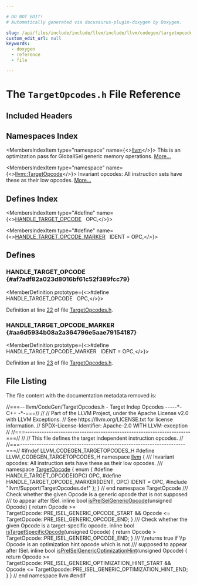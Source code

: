```yaml
---

# DO NOT EDIT!
# Automatically generated via docusaurus-plugin-doxygen by Doxygen.

slug: /api/files/include/include/llvm/include/llvm/codegen/targetopcodes-h
custom_edit_url: null
keywords:
  - doxygen
  - reference
  - file

---
```





# The `TargetOpcodes.h` File Reference

<DoxygenPage pluginConfig={pluginConfig}>



## Included Headers

<IncludesList>
<IncludesListItem
  filePath="llvm/Support/TargetOpcodes.def"
  permalink=""
  isLocal="true" />
</IncludesList>

## Namespaces Index

<MembersIndex>

<MembersIndexItem
  type="namespace"
  name={<><a href="/docs/api/namespaces/llvm">llvm</a></>}>
This is an optimization pass for GlobalISel generic memory operations. <a href="/docs/api/namespaces/llvm/#details">More...</a>
</MembersIndexItem>

<MembersIndexItem
  type="namespace"
  name={<><a href="/docs/api/namespaces/llvm/targetopcode">llvm::TargetOpcode</a></>}>
Invariant opcodes: All instruction sets have these as their low opcodes. <a href="/docs/api/namespaces/llvm/targetopcode/#details">More...</a>
</MembersIndexItem>

</MembersIndex>

## Defines Index

<MembersIndex>

<MembersIndexItem
  type="#define"
  name={<><a href="#af7adf82a023d8016bf61c52f389fcc79">HANDLE&#95;TARGET&#95;OPCODE</a>&nbsp;&nbsp;&nbsp;OPC,</>}>
</MembersIndexItem>

<MembersIndexItem
  type="#define"
  name={<><a href="#aa6d5934b08a2a364796e5aae79154187">HANDLE&#95;TARGET&#95;OPCODE&#95;MARKER</a>&nbsp;&nbsp;&nbsp;IDENT = OPC,</>}>
</MembersIndexItem>

</MembersIndex>


<SectionDefinition>

## Defines

### HANDLE&#95;TARGET&#95;OPCODE {#af7adf82a023d8016bf61c52f389fcc79}

<MemberDefinition
  prototype={<>#define HANDLE&#95;TARGET&#95;OPCODE&nbsp;&nbsp;&nbsp;OPC,</>}>

Definition at line <a href="#l00022">22</a> of file <a href="/docs/api/files/include/include/llvm/include/llvm/codegen/targetopcodes-h">TargetOpcodes.h</a>.
</MemberDefinition>

### HANDLE&#95;TARGET&#95;OPCODE&#95;MARKER {#aa6d5934b08a2a364796e5aae79154187}

<MemberDefinition
  prototype={<>#define HANDLE&#95;TARGET&#95;OPCODE&#95;MARKER&nbsp;&nbsp;&nbsp;IDENT = OPC,</>}>

Definition at line <a href="#l00023">23</a> of file <a href="/docs/api/files/include/include/llvm/include/llvm/codegen/targetopcodes-h">TargetOpcodes.h</a>.
</MemberDefinition>

</SectionDefinition>

## File Listing

The file content with the documentation metadata removed is:

<ProgramListing>

<Link id="l00001" /><CodeLine lineNumber="1"><Highlight kind="comment">//===-- llvm/CodeGen/TargetOpcodes.h - Target Indep Opcodes -----&#42;- C++ -&#42;-===//</Highlight><Highlight kind="normal"></Highlight></CodeLine>
<Link id="l00002" /><CodeLine lineNumber="2"><Highlight kind="normal"></Highlight><Highlight kind="comment">//</Highlight><Highlight kind="normal"></Highlight></CodeLine>
<Link id="l00003" /><CodeLine lineNumber="3"><Highlight kind="normal"></Highlight><Highlight kind="comment">// Part of the LLVM Project, under the Apache License v2.0 with LLVM Exceptions.</Highlight><Highlight kind="normal"></Highlight></CodeLine>
<Link id="l00004" /><CodeLine lineNumber="4"><Highlight kind="normal"></Highlight><Highlight kind="comment">// See https://llvm.org/LICENSE.txt for license information.</Highlight><Highlight kind="normal"></Highlight></CodeLine>
<Link id="l00005" /><CodeLine lineNumber="5"><Highlight kind="normal"></Highlight><Highlight kind="comment">// SPDX-License-Identifier: Apache-2.0 WITH LLVM-exception</Highlight><Highlight kind="normal"></Highlight></CodeLine>
<Link id="l00006" /><CodeLine lineNumber="6"><Highlight kind="normal"></Highlight><Highlight kind="comment">//</Highlight><Highlight kind="normal"></Highlight></CodeLine>
<Link id="l00007" /><CodeLine lineNumber="7"><Highlight kind="normal"></Highlight><Highlight kind="comment">//===----------------------------------------------------------------------===//</Highlight><Highlight kind="normal"></Highlight></CodeLine>
<Link id="l00008" /><CodeLine lineNumber="8"><Highlight kind="normal"></Highlight><Highlight kind="comment">//</Highlight><Highlight kind="normal"></Highlight></CodeLine>
<Link id="l00009" /><CodeLine lineNumber="9"><Highlight kind="normal"></Highlight><Highlight kind="comment">// This file defines the target independent instruction opcodes.</Highlight><Highlight kind="normal"></Highlight></CodeLine>
<Link id="l00010" /><CodeLine lineNumber="10"><Highlight kind="normal"></Highlight><Highlight kind="comment">//</Highlight><Highlight kind="normal"></Highlight></CodeLine>
<Link id="l00011" /><CodeLine lineNumber="11"><Highlight kind="normal"></Highlight><Highlight kind="comment">//===----------------------------------------------------------------------===//</Highlight><Highlight kind="normal"></Highlight></CodeLine>
<Link id="l00012" /><CodeLine lineNumber="12"><Highlight kind="normal"></Highlight></CodeLine>
<Link id="l00013" /><CodeLine lineNumber="13"><Highlight kind="normal"></Highlight><Highlight kind="preprocessor">#ifndef LLVM&#95;CODEGEN&#95;TARGETOPCODES&#95;H</Highlight><Highlight kind="normal"></Highlight></CodeLine>
<Link id="l00014" /><CodeLine lineNumber="14"><Highlight kind="normal"></Highlight><Highlight kind="preprocessor">#define LLVM&#95;CODEGEN&#95;TARGETOPCODES&#95;H</Highlight><Highlight kind="normal"></Highlight></CodeLine>
<Link id="l00015" /><CodeLine lineNumber="15"><Highlight kind="normal"></Highlight></CodeLine>
<Link id="l00016" /><CodeLine lineNumber="16"><Highlight kind="normal"></Highlight><Highlight kind="keyword">namespace </Highlight><Highlight kind="normal"><a href="/docs/api/namespaces/llvm">llvm</a> &#123;</Highlight></CodeLine>
<Link id="l00017" /><CodeLine lineNumber="17"><Highlight kind="normal"></Highlight><Highlight kind="comment"></Highlight></CodeLine>
<Link id="l00018" /><CodeLine lineNumber="18"><Highlight kind="comment">/// Invariant opcodes: All instruction sets have these as their low opcodes.</Highlight></CodeLine>
<Link id="l00019" /><CodeLine lineNumber="19"><Highlight kind="comment">///</Highlight><Highlight kind="normal"></Highlight></CodeLine>
<Link id="l00020" /><CodeLine lineNumber="20" lineLink="/docs/api/namespaces/llvm/targetopcode"><Highlight kind="normal"></Highlight><Highlight kind="keyword">namespace </Highlight><Highlight kind="normal"><a href="/docs/api/namespaces/llvm/targetopcode">TargetOpcode</a> &#123;</Highlight></CodeLine>
<Link id="l00021" /><CodeLine lineNumber="21"><Highlight kind="normal"></Highlight><Highlight kind="keyword">enum</Highlight><Highlight kind="normal"> &#123;</Highlight></CodeLine>
<Link id="l00022" /><CodeLine lineNumber="22" lineLink="#af7adf82a023d8016bf61c52f389fcc79"><Highlight kind="normal"></Highlight><Highlight kind="preprocessor">#define HANDLE&#95;TARGET&#95;OPCODE(OPC) OPC,</Highlight><Highlight kind="normal"></Highlight></CodeLine>
<Link id="l00023" /><CodeLine lineNumber="23" lineLink="#aa6d5934b08a2a364796e5aae79154187"><Highlight kind="normal"></Highlight><Highlight kind="preprocessor">#define HANDLE&#95;TARGET&#95;OPCODE&#95;MARKER(IDENT, OPC) IDENT = OPC,</Highlight><Highlight kind="normal"></Highlight></CodeLine>
<Link id="l00024" /><CodeLine lineNumber="24"><Highlight kind="normal"></Highlight><Highlight kind="preprocessor">#include &quot;llvm/Support/TargetOpcodes.def&quot;</Highlight><Highlight kind="normal"></Highlight></CodeLine>
<Link id="l00025" /><CodeLine lineNumber="25"><Highlight kind="normal">&#125;;</Highlight></CodeLine>
<Link id="l00026" /><CodeLine lineNumber="26"><Highlight kind="normal">&#125; </Highlight><Highlight kind="comment">// end namespace TargetOpcode</Highlight><Highlight kind="normal"></Highlight></CodeLine>
<Link id="l00027" /><CodeLine lineNumber="27"><Highlight kind="normal"></Highlight><Highlight kind="comment"></Highlight></CodeLine>
<Link id="l00028" /><CodeLine lineNumber="28"><Highlight kind="comment">/// Check whether the given Opcode is a generic opcode that is not supposed</Highlight></CodeLine>
<Link id="l00029" /><CodeLine lineNumber="29"><Highlight kind="comment">/// to appear after ISel.</Highlight><Highlight kind="normal"></Highlight></CodeLine>
<Link id="l00030" /><CodeLine lineNumber="30" lineLink="/docs/api/namespaces/llvm/#a2cdb63ce3baf9ea9a1f86aed27f40fe8"><Highlight kind="normal"></Highlight><Highlight kind="keyword">inline</Highlight><Highlight kind="normal"> </Highlight><Highlight kind="keywordtype">bool</Highlight><Highlight kind="normal"> <a href="/docs/api/namespaces/llvm/#a2cdb63ce3baf9ea9a1f86aed27f40fe8">isPreISelGenericOpcode</a>(</Highlight><Highlight kind="keywordtype">unsigned</Highlight><Highlight kind="normal"> Opcode) &#123;</Highlight></CodeLine>
<Link id="l00031" /><CodeLine lineNumber="31"><Highlight kind="normal">  </Highlight><Highlight kind="keywordflow">return</Highlight><Highlight kind="normal"> Opcode &gt;= TargetOpcode::PRE&#95;ISEL&#95;GENERIC&#95;OPCODE&#95;START &amp;&amp;</Highlight></CodeLine>
<Link id="l00032" /><CodeLine lineNumber="32"><Highlight kind="normal">         Opcode &lt;= TargetOpcode::PRE&#95;ISEL&#95;GENERIC&#95;OPCODE&#95;END;</Highlight></CodeLine>
<Link id="l00033" /><CodeLine lineNumber="33"><Highlight kind="normal">&#125;</Highlight></CodeLine>
<Link id="l00034" /><CodeLine lineNumber="34"><Highlight kind="normal"></Highlight><Highlight kind="comment"></Highlight></CodeLine>
<Link id="l00035" /><CodeLine lineNumber="35"><Highlight kind="comment">/// Check whether the given Opcode is a target-specific opcode.</Highlight><Highlight kind="normal"></Highlight></CodeLine>
<Link id="l00036" /><CodeLine lineNumber="36" lineLink="/docs/api/namespaces/llvm/#ab3aae92be65f5f16f806ad48d474027e"><Highlight kind="normal"></Highlight><Highlight kind="keyword">inline</Highlight><Highlight kind="normal"> </Highlight><Highlight kind="keywordtype">bool</Highlight><Highlight kind="normal"> <a href="/docs/api/namespaces/llvm/#ab3aae92be65f5f16f806ad48d474027e">isTargetSpecificOpcode</a>(</Highlight><Highlight kind="keywordtype">unsigned</Highlight><Highlight kind="normal"> Opcode) &#123;</Highlight></CodeLine>
<Link id="l00037" /><CodeLine lineNumber="37"><Highlight kind="normal">  </Highlight><Highlight kind="keywordflow">return</Highlight><Highlight kind="normal"> Opcode &gt; TargetOpcode::PRE&#95;ISEL&#95;GENERIC&#95;OPCODE&#95;END;</Highlight></CodeLine>
<Link id="l00038" /><CodeLine lineNumber="38"><Highlight kind="normal">&#125;</Highlight></CodeLine>
<Link id="l00039" /><CodeLine lineNumber="39"><Highlight kind="normal"></Highlight><Highlight kind="comment"></Highlight></CodeLine>
<Link id="l00040" /><CodeLine lineNumber="40"><Highlight kind="comment">/// \\returns true if \\p Opcode is an optimization hint opcode which is not</Highlight></CodeLine>
<Link id="l00041" /><CodeLine lineNumber="41"><Highlight kind="comment">/// supposed to appear after ISel.</Highlight><Highlight kind="normal"></Highlight></CodeLine>
<Link id="l00042" /><CodeLine lineNumber="42" lineLink="/docs/api/namespaces/llvm/#a51226361b4778741a8b60487c293d43a"><Highlight kind="normal"></Highlight><Highlight kind="keyword">inline</Highlight><Highlight kind="normal"> </Highlight><Highlight kind="keywordtype">bool</Highlight><Highlight kind="normal"> <a href="/docs/api/namespaces/llvm/#a51226361b4778741a8b60487c293d43a">isPreISelGenericOptimizationHint</a>(</Highlight><Highlight kind="keywordtype">unsigned</Highlight><Highlight kind="normal"> Opcode) &#123;</Highlight></CodeLine>
<Link id="l00043" /><CodeLine lineNumber="43"><Highlight kind="normal">  </Highlight><Highlight kind="keywordflow">return</Highlight><Highlight kind="normal"> Opcode &gt;= TargetOpcode::PRE&#95;ISEL&#95;GENERIC&#95;OPTIMIZATION&#95;HINT&#95;START &amp;&amp;</Highlight></CodeLine>
<Link id="l00044" /><CodeLine lineNumber="44"><Highlight kind="normal">         Opcode &lt;= TargetOpcode::PRE&#95;ISEL&#95;GENERIC&#95;OPTIMIZATION&#95;HINT&#95;END;</Highlight></CodeLine>
<Link id="l00045" /><CodeLine lineNumber="45"><Highlight kind="normal">&#125;</Highlight></CodeLine>
<Link id="l00046" /><CodeLine lineNumber="46"><Highlight kind="normal"></Highlight></CodeLine>
<Link id="l00047" /><CodeLine lineNumber="47"><Highlight kind="normal">&#125; </Highlight><Highlight kind="comment">// end namespace llvm</Highlight><Highlight kind="normal"></Highlight></CodeLine>
<Link id="l00048" /><CodeLine lineNumber="48"><Highlight kind="normal"></Highlight></CodeLine>
<Link id="l00049" /><CodeLine lineNumber="49"><Highlight kind="normal"></Highlight><Highlight kind="preprocessor">#endif</Highlight></CodeLine>

</ProgramListing>


</DoxygenPage>
